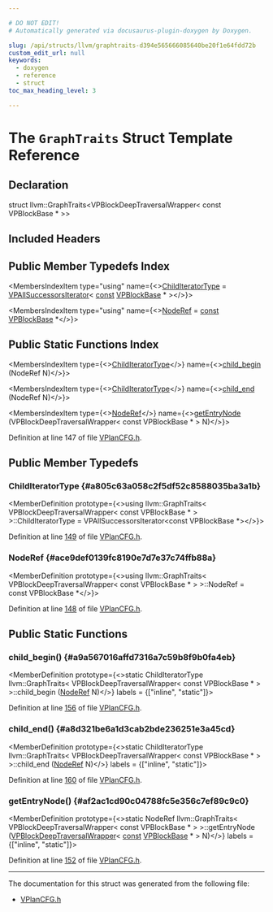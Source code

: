 ```yaml
---

# DO NOT EDIT!
# Automatically generated via docusaurus-plugin-doxygen by Doxygen.

slug: /api/structs/llvm/graphtraits-d394e565666085640be20f1e64fdd72b
custom_edit_url: null
keywords:
  - doxygen
  - reference
  - struct
toc_max_heading_level: 3

---
```





# The `GraphTraits` Struct Template Reference

<DoxygenPage pluginConfig={pluginConfig}>



## Declaration

<CodeBlock>struct llvm::GraphTraits&lt;VPBlockDeepTraversalWrapper&lt; const VPBlockBase &#42; &gt;&gt;</CodeBlock>

## Included Headers

<IncludesList>
<IncludesListItem
  filePath="Transforms/Vectorize/VPlanCFG.h"
  permalink="/docs/api/files/lib/lib/transforms/lib/transforms/vectorize/vplancfg-h"
  isLocal="true" />
</IncludesList>

## Public Member Typedefs Index

<MembersIndex>

<MembersIndexItem
  type="using"
  name={<><a href="#a805c63a058c2f5df52c8588035ba3a1b">ChildIteratorType</a> = <a href="/docs/api/classes/llvm/vpallsuccessorsiterator">VPAllSuccessorsIterator</a>&lt; <a href="/docs/api/files/lib/lib/target/lib/target/aarch64/aarch64promoteconstant-cpp/#a90f8350fecae261c25be85d38b451bff">const</a> <a href="/docs/api/classes/llvm/vpblockbase">VPBlockBase</a> &#42; &gt;</>}>
</MembersIndexItem>

<MembersIndexItem
  type="using"
  name={<><a href="#ace9def0139fc8190e7d7e37c74ffb88a">NodeRef</a> = <a href="/docs/api/files/lib/lib/target/lib/target/aarch64/aarch64promoteconstant-cpp/#a90f8350fecae261c25be85d38b451bff">const</a> <a href="/docs/api/classes/llvm/vpblockbase">VPBlockBase</a> &#42;</>}>
</MembersIndexItem>

</MembersIndex>

## Public Static Functions Index

<MembersIndex>

<MembersIndexItem
  type={<><a href="#a805c63a058c2f5df52c8588035ba3a1b">ChildIteratorType</a></>}
  name={<><a href="#a9a567016affd7316a7c59b8f9b0fa4eb">child&#95;begin</a> (NodeRef N)</>}>
</MembersIndexItem>

<MembersIndexItem
  type={<><a href="#a805c63a058c2f5df52c8588035ba3a1b">ChildIteratorType</a></>}
  name={<><a href="#a8d321be6a1d3cab2bde236251e3a45cd">child&#95;end</a> (NodeRef N)</>}>
</MembersIndexItem>

<MembersIndexItem
  type={<><a href="#ace9def0139fc8190e7d7e37c74ffb88a">NodeRef</a></>}
  name={<><a href="#af2ac1cd90c04788fc5e356c7ef89c9c0">getEntryNode</a> (VPBlockDeepTraversalWrapper&lt; const VPBlockBase &#42; &gt; N)</>}>
</MembersIndexItem>

</MembersIndex>


Definition at line 147 of file <a href="/docs/api/files/lib/lib/transforms/lib/transforms/vectorize/vplancfg-h">VPlanCFG.h</a>.

<SectionDefinition>

## Public Member Typedefs

### ChildIteratorType {#a805c63a058c2f5df52c8588035ba3a1b}

<MemberDefinition
  prototype={<>using llvm::GraphTraits&lt; VPBlockDeepTraversalWrapper&lt; const VPBlockBase &#42; &gt; &gt;::ChildIteratorType =  VPAllSuccessorsIterator&lt;const VPBlockBase &#42;&gt;</>}>

Definition at line <a href="/docs/api/files/lib/lib/transforms/lib/transforms/vectorize/vplancfg-h/#l00149">149</a> of file <a href="/docs/api/files/lib/lib/transforms/lib/transforms/vectorize/vplancfg-h">VPlanCFG.h</a>.
</MemberDefinition>

### NodeRef {#ace9def0139fc8190e7d7e37c74ffb88a}

<MemberDefinition
  prototype={<>using llvm::GraphTraits&lt; VPBlockDeepTraversalWrapper&lt; const VPBlockBase &#42; &gt; &gt;::NodeRef =  const VPBlockBase &#42;</>}>

Definition at line <a href="/docs/api/files/lib/lib/transforms/lib/transforms/vectorize/vplancfg-h/#l00148">148</a> of file <a href="/docs/api/files/lib/lib/transforms/lib/transforms/vectorize/vplancfg-h">VPlanCFG.h</a>.
</MemberDefinition>

</SectionDefinition>

<SectionDefinition>

## Public Static Functions

### child&#95;begin() {#a9a567016affd7316a7c59b8f9b0fa4eb}

<MemberDefinition
  prototype={<>static ChildIteratorType llvm::GraphTraits&lt; VPBlockDeepTraversalWrapper&lt; const VPBlockBase &#42; &gt; &gt;::child&#95;begin (<a href="#ace9def0139fc8190e7d7e37c74ffb88a">NodeRef</a> N)</>}
  labels = {["inline", "static"]}>

Definition at line <a href="/docs/api/files/lib/lib/transforms/lib/transforms/vectorize/vplancfg-h/#l00156">156</a> of file <a href="/docs/api/files/lib/lib/transforms/lib/transforms/vectorize/vplancfg-h">VPlanCFG.h</a>.
</MemberDefinition>

### child&#95;end() {#a8d321be6a1d3cab2bde236251e3a45cd}

<MemberDefinition
  prototype={<>static ChildIteratorType llvm::GraphTraits&lt; VPBlockDeepTraversalWrapper&lt; const VPBlockBase &#42; &gt; &gt;::child&#95;end (<a href="#ace9def0139fc8190e7d7e37c74ffb88a">NodeRef</a> N)</>}
  labels = {["inline", "static"]}>

Definition at line <a href="/docs/api/files/lib/lib/transforms/lib/transforms/vectorize/vplancfg-h/#l00160">160</a> of file <a href="/docs/api/files/lib/lib/transforms/lib/transforms/vectorize/vplancfg-h">VPlanCFG.h</a>.
</MemberDefinition>

### getEntryNode() {#af2ac1cd90c04788fc5e356c7ef89c9c0}

<MemberDefinition
  prototype={<>static NodeRef llvm::GraphTraits&lt; VPBlockDeepTraversalWrapper&lt; const VPBlockBase &#42; &gt; &gt;::getEntryNode (<a href="/docs/api/classes/llvm/vpblockdeeptraversalwrapper">VPBlockDeepTraversalWrapper</a>&lt; <a href="/docs/api/files/lib/lib/target/lib/target/aarch64/aarch64promoteconstant-cpp/#a90f8350fecae261c25be85d38b451bff">const</a> <a href="/docs/api/classes/llvm/vpblockbase">VPBlockBase</a> &#42; &gt; N)</>}
  labels = {["inline", "static"]}>

Definition at line <a href="/docs/api/files/lib/lib/transforms/lib/transforms/vectorize/vplancfg-h/#l00152">152</a> of file <a href="/docs/api/files/lib/lib/transforms/lib/transforms/vectorize/vplancfg-h">VPlanCFG.h</a>.
</MemberDefinition>

</SectionDefinition>

<hr/>

The documentation for this struct was generated from the following file:

<ul>
<li><a href="/docs/api/files/lib/lib/transforms/lib/transforms/vectorize/vplancfg-h">VPlanCFG.h</a></li>
</ul>

</DoxygenPage>
